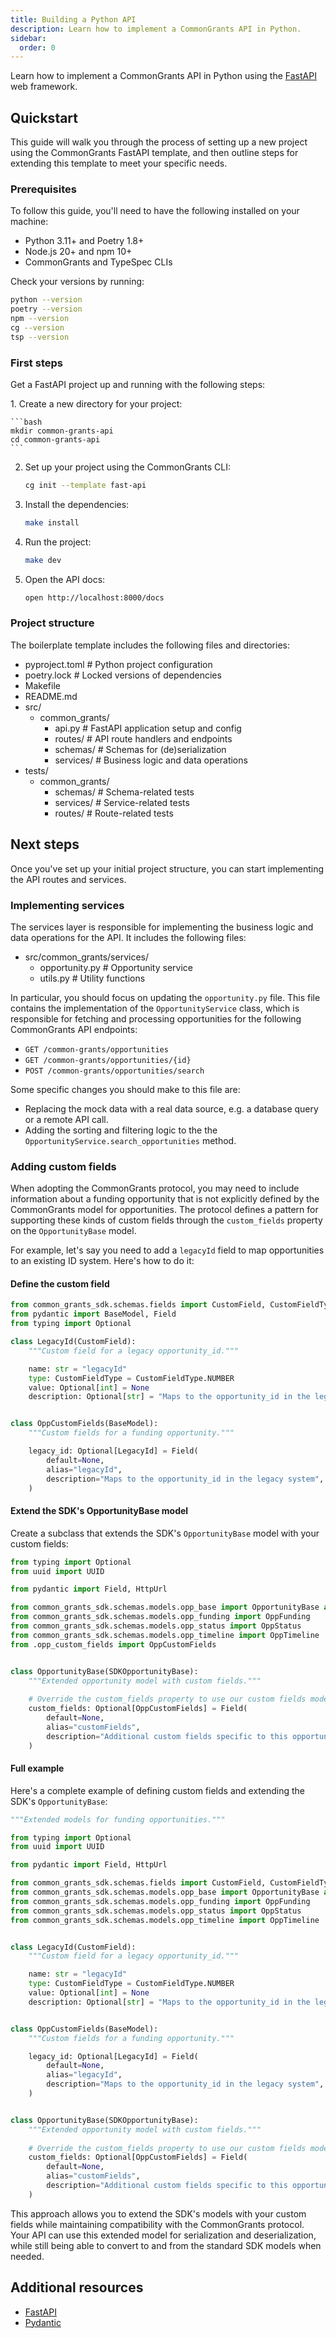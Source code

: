 ```yaml
---
title: Building a Python API
description: Learn how to implement a CommonGrants API in Python.
sidebar:
  order: 0
---
```



Learn how to implement a CommonGrants API in Python using the [FastAPI](https://fastapi.tiangolo.com/) web framework.

## Quickstart

This guide will walk you through the process of setting up a new project using the CommonGrants FastAPI template, and then outline steps for extending this template to meet your specific needs.

### Prerequisites

To follow this guide, you'll need to have the following installed on your machine:

- Python 3.11+ and Poetry 1.8+
- Node.js 20+ and npm 10+
- CommonGrants and TypeSpec CLIs

Check your versions by running:

```bash
python --version
poetry --version
npm --version
cg --version
tsp --version
```

### First steps

Get a FastAPI project up and running with the following steps:

<Steps>
1. Create a new directory for your project:

    ```bash
    mkdir common-grants-api
    cd common-grants-api
    ```

2. Set up your project using the CommonGrants CLI:

   ```bash
   cg init --template fast-api
   ```

3. Install the dependencies:

   ```bash
   make install
   ```

4. Run the project:

   ```bash
   make dev
   ```

5. Open the API docs:

   ```bash
   open http://localhost:8000/docs
   ```

</Steps>

### Project structure

The boilerplate template includes the following files and directories:

<FileTree>

- pyproject.toml # Python project configuration
- poetry.lock # Locked versions of dependencies
- Makefile
- README.md
- src/
  - common_grants/
    - api.py # FastAPI application setup and config
    - routes/ # API route handlers and endpoints
    - schemas/ # Schemas for (de)serialization
    - services/ # Business logic and data operations
- tests/
  - common_grants/
    - schemas/ # Schema-related tests
    - services/ # Service-related tests
    - routes/ # Route-related tests

</FileTree>

## Next steps

Once you've set up your initial project structure, you can start implementing the API routes and services.

### Implementing services

The services layer is responsible for implementing the business logic and data operations for the API. It includes the following files:

<FileTree>

- src/common_grants/services/
  - opportunity.py # Opportunity service
  - utils.py # Utility functions

</FileTree>

In particular, you should focus on updating the `opportunity.py` file. This file contains the implementation of the `OpportunityService` class, which is responsible for fetching and processing opportunities for the following CommonGrants API endpoints:

- `GET /common-grants/opportunities`
- `GET /common-grants/opportunities/{id}`
- `POST /common-grants/opportunities/search`

Some specific changes you should make to this file are:

- Replacing the mock data with a real data source, e.g. a database query or a remote API call.
- Adding the sorting and filtering logic to the the `OpportunityService.search_opportunities` method.

### Adding custom fields

When adopting the CommonGrants protocol, you may need to include information about a funding opportunity that is not explicitly defined by the CommonGrants model for opportunities. The protocol defines a pattern for supporting these kinds of custom fields through the `custom_fields` property on the `OpportunityBase` model.

For example, let's say you need to add a `legacyId` field to map opportunities to an existing ID system. Here's how to do it:

#### Define the custom field

```python opp_custom_fields.py
from common_grants_sdk.schemas.fields import CustomField, CustomFieldType
from pydantic import BaseModel, Field
from typing import Optional

class LegacyId(CustomField):
    """Custom field for a legacy opportunity_id."""

    name: str = "legacyId"
    type: CustomFieldType = CustomFieldType.NUMBER
    value: Optional[int] = None
    description: Optional[str] = "Maps to the opportunity_id in the legacy system"


class OppCustomFields(BaseModel):
    """Custom fields for a funding opportunity."""

    legacy_id: Optional[LegacyId] = Field(
        default=None,
        alias="legacyId",
        description="Maps to the opportunity_id in the legacy system",
    )
```

#### Extend the SDK's OpportunityBase model

Create a subclass that extends the SDK's `OpportunityBase` model with your custom fields:

```python opp_base.py
from typing import Optional
from uuid import UUID

from pydantic import Field, HttpUrl

from common_grants_sdk.schemas.models.opp_base import OpportunityBase as SDKOpportunityBase
from common_grants_sdk.schemas.models.opp_funding import OppFunding
from common_grants_sdk.schemas.models.opp_status import OppStatus
from common_grants_sdk.schemas.models.opp_timeline import OppTimeline
from .opp_custom_fields import OppCustomFields


class OpportunityBase(SDKOpportunityBase):
    """Extended opportunity model with custom fields."""
    
    # Override the custom_fields property to use our custom fields model
    custom_fields: Optional[OppCustomFields] = Field(
        default=None,
        alias="customFields",
        description="Additional custom fields specific to this opportunity",
    )
```

#### Full example

Here's a complete example of defining custom fields and extending the SDK's `OpportunityBase`:

```python opp_base.py
"""Extended models for funding opportunities."""

from typing import Optional
from uuid import UUID

from pydantic import Field, HttpUrl

from common_grants_sdk.schemas.fields import CustomField, CustomFieldType
from common_grants_sdk.schemas.models.opp_base import OpportunityBase as SDKOpportunityBase
from common_grants_sdk.schemas.models.opp_funding import OppFunding
from common_grants_sdk.schemas.models.opp_status import OppStatus
from common_grants_sdk.schemas.models.opp_timeline import OppTimeline


class LegacyId(CustomField):
    """Custom field for a legacy opportunity_id."""

    name: str = "legacyId"
    type: CustomFieldType = CustomFieldType.NUMBER
    value: Optional[int] = None
    description: Optional[str] = "Maps to the opportunity_id in the legacy system"


class OppCustomFields(BaseModel):
    """Custom fields for a funding opportunity."""

    legacy_id: Optional[LegacyId] = Field(
        default=None,
        alias="legacyId",
        description="Maps to the opportunity_id in the legacy system",
    )


class OpportunityBase(SDKOpportunityBase):
    """Extended opportunity model with custom fields."""
    
    # Override the custom_fields property to use our custom fields model
    custom_fields: Optional[OppCustomFields] = Field(
        default=None,
        alias="customFields",
        description="Additional custom fields specific to this opportunity",
    )
```

This approach allows you to extend the SDK's models with your custom fields while maintaining compatibility with the CommonGrants protocol. Your API can use this extended model for serialization and deserialization, while still being able to convert to and from the standard SDK models when needed.

## Additional resources

- [FastAPI](https://fastapi.tiangolo.com/)
- [Pydantic](https://docs.pydantic.dev/)
